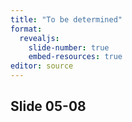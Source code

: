 ```yaml
---
title: "To be determined"
format: 
  revealjs:
    slide-number: true
    embed-resources: true
editor: source
---
```


## Slide 05-08

::: notes

:::


